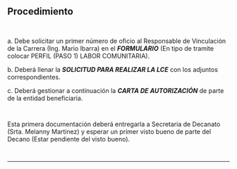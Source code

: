 ## Procedimiento
~~~
 
~~~
a. Debe solicitar un primer número de oficio al Responsable de Vinculación de la Carrera (Ing. Mario Ibarra) en el ***FORMULARIO*** (En tipo de tramite colocar PERFIL (PASO 1) LABOR COMUNITARIA).

b. Deberá llenar la ***SOLICITUD PARA REALIZAR LA LCE*** con los adjuntos correspondientes.

c. Deberá gestionar a continuación la ***CARTA DE AUTORIZACIÓN*** de parte de la entidad beneficiaria.
~~~
 
~~~
Esta primera documentación deberá entregarla a Secretaria de Decanato (Srta. Melanny Martinez) y esperar un primer visto bueno de parte del Decano (Estar pendiente del visto bueno).
~~~
 
~~~
---